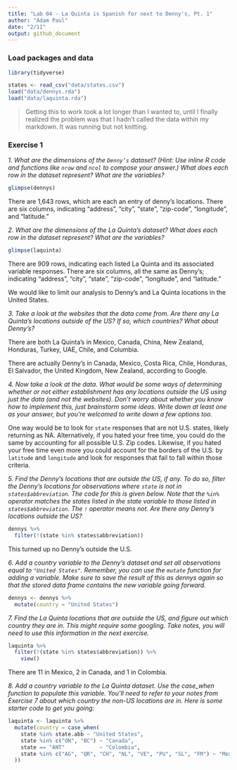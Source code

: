 ```yaml
---
title: "Lab 04 - La Quinta is Spanish for next to Denny's, Pt. 1"
author: "Adam Paul"
date: "2/11"
output: github_document
---
```


### Load packages and data


```r
library(tidyverse) 
```

```r
states <- read_csv("data/states.csv")
load("data/dennys.rda")
load("data/laquinta.rda")
```

>Getting this to work took a lot longer than I wanted to, until I finally realized the problem was that I hadn't called the data within my markdown. It was running but not knitting.

### Exercise 1

*1. What are the dimensions of the `Denny’s` dataset? (Hint: Use inline R code and functions like `nrow` and `ncol` to compose your answer.) What does each row in the dataset represent? What are the variables?*

```r
glimpse(dennys)
```

There are 1,643 rows, which are each an entry of denny's locations. There are six columns, indicating "address", "city", "state", "zip-code", "longitude", and "latitude."

*2. What are the dimensions of the La Quinta’s dataset? What does each row in the dataset represent? What are the variables?*

```r
glimpse(laquinta)
```
There are 909 rows, indicating each listed La Quinta and its associated variable responses. There are six columns, all the same as Denny's; indicating "address", "city", "state", "zip-code", "longitude", and "latitude."

We would like to limit our analysis to Denny’s and La Quinta locations in the United States.

*3. Take a look at the websites that the data come from. Are there any La Quinta’s locations outside of the US? If so, which countries? What about Denny’s?*

There are both La Quinta's in Mexico, Canada, China, New Zealand, Honduras, Turkey, UAE, Chile, and Columbia.

There are actually Denny's in Canada, Mexico, Costa Rica, Chile, Honduras, El Salvador, the United Kingdom, New Zealand, according to Google.

*4. Now take a look at the data. What would be some ways of determining whether or not either establishment has any locations outside the US using just the data (and not the websites). Don’t worry about whether you know how to implement this, just brainstorm some ideas. Write down at least one as your answer, but you’re welcomed to write down a few options too.*

One way would be to look for `state` responses that are not U.S. states, likely returning as NA. Alternatively, if you hated your free time, you could do the same by accounting for all possible U.S. Zip codes. Likewise, if you hated your free time even more you could account for the borders of the U.S. by `latitude` and `longitude` and look for responses that fail to fall within those criteria.

*5. Find the Denny’s locations that are outside the US, if any. To do so, filter the Denny’s locations for observations where `state` is not in `states$abbreviation`. The code for this is given below. Note that the `%in%` operator matches the states listed in the state variable to those listed in `states$abbreviation`. The `!` operator means not. Are there any Denny’s locations outside the US?*

```r
dennys %>%
  filter(!(state %in% states$abbreviation))
```

This turned up no Denny's outside the U.S.

*6. Add a country variable to the Denny’s dataset and set all observations equal to `"United States"`. Remember, you can use the `mutate` function for adding a variable. Make sure to save the result of this as dennys again so that the stored data frame contains the new variable going forward.*

```r
dennys <- dennys %>%
  mutate(country = "United States")
```

*7. Find the La Quinta locations that are outside the US, and figure out which country they are in. This might require some googling. Take notes, you will need to use this information in the next exercise.*

```r
laquinta %>%
  filter(!(state %in% states$abbreviation)) %>%
    view()
```

There are 11 in Mexico, 2 in Canada, and 1 in Colombia.

*8. Add a country variable to the La Quinta dataset. Use the case_when function to populate this variable. You’ll need to refer to your notes from Exercise 7 about which country the non-US locations are in. Here is some starter code to get you going:*

```r
laquinta <- laquinta %>%
  mutate(country = case_when(
    state %in% state.abb ~ "United States",
    state %in% c("ON", "BC") ~ "Canada",
    state == "ANT"           ~ "Colombia",
    state %in% c("AG", "QR", "CH", "NL", "VE", "PU", "SL", "FM") ~ "Mexico"
  ))
```


